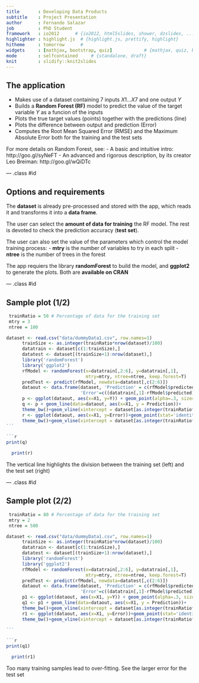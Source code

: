 ```yaml
---
title       : Developing Data Products
subtitle    : Project Presentation
author      : Fernando Salazar
job         : PhD Student
framework   : io2012      # {io2012, html5slides, shower, dzslides, ...}
highlighter : highlight.js  # {highlight.js, prettify, highlight}
hitheme     : tomorrow      # 
widgets     : [mathjax, bootstrap, quiz]            # {mathjax, quiz, bootstrap}
mode        : selfcontained     # {standalone, draft}
knit        : slidify::knit2slides
---
```


## The application

- Makes use of a dataset containing $7$ inputs $X1...X7$ and one output $Y$ 
- Builds a **Random Forest (RF)** model to predict the value of the target variable $Y$ as a funcion
of the inputs
- Plots the true target values (points) together with the predictions (line)
- Plots the difference between output and prediction (Error)
- Computes the Root Mean Squared Error (RMSE) and the Maximum Absolute Error both for the
 training and the test sets    

For more details on Random Forest, see:
- A basic and intuitive intro: http://goo.gl/syNeFT
- An advanced and rigorous description, by its creator Leo Breiman: http://goo.gl/wQiDTc  

--- .class #id 

## Options and requirements

The **dataset** is already pre-processed and stored with the app, which reads it and transforms it into a **data frame**.   

The user can select the **amount of data for training** the RF model. The rest is devoted to check the prediction accuracy (**test set**). 

The user can also set the value of the parameters which control the model training process:
- **mtry** is the number of variables to try in each split
- **ntree** is the number of trees in the forest

The app requiers the library **randomForest** to build the model, and **ggplot2** to generate the plots. Both are **available on CRAN** 


--- .class #id  

## Sample plot (1/2)
```r
 trainRatio = 50 # Percentage of data for the training set
 mtry = 3
 ntree = 100
````

````r
dataset <- read.csv("data/dummyData1.csv", row.names=1)
      trainSize <- as.integer(trainRatio*nrow(dataset)/100)
      datatrain <- dataset[c(1:trainSize),]
      datatest <- dataset[(trainSize+1):nrow(dataset),]
      library('randomForest')
      library('ggplot2')
      rfModel <- randomForest(x=datatrain[,2:6], y=datatrain[,1],
                              mtry=mtry, ntree=ntree, keep.forest=T)
      predTest <- predict(rfModel, newdata=datatest[,c(2:6)])
      dataout <- data.frame(dataset, 'Prediction' = c(rfModel$predicted, predTest), 
                            'Error'=c((datatrain[,1]-rfModel$predicted),(datatest[,1]-predTest)))
      p <- ggplot(dataout, aes(x=X1, y=Y)) + geom_point(alpha=.3, size=5)
      q <- p + geom_line(data=dataout, aes(x=X1, y = Prediction))+
      theme_bw()+geom_vline(xintercept = dataset[as.integer(trainRatio*nrow(dataset)/100),2])
      r <- ggplot(dataout, aes(x=X1, y=Error))+geom_point(stat='identity')+
      theme_bw()+geom_vline(xintercept = dataset[as.integer(trainRatio*nrow(dataset)/100),2])
```

```r
print(q)
````

```r
  print(r)
````

The vertical line highlights the division between the training set (left) and the test set (right)

--- .class #id

## Sample plot (2/2)
```r
 trainRatio = 80 # Percentage of data for the training set
 mtry = 2
 ntree = 500
````

````r
dataset <- read.csv("data/dummyData1.csv", row.names=1)
      trainSize <- as.integer(trainRatio*nrow(dataset)/100)
      datatrain <- dataset[c(1:trainSize),]
      datatest <- dataset[(trainSize+1):nrow(dataset),]
      library('randomForest')
      library('ggplot2')
      rfModel <- randomForest(x=datatrain[,2:6], y=datatrain[,1],
                              mtry=mtry, ntree=ntree, keep.forest=T)
      predTest <- predict(rfModel, newdata=datatest[,c(2:6)])
      dataout <- data.frame(dataset, 'Prediction' = c(rfModel$predicted, predTest), 
                            'Error'=c((datatrain[,1]-rfModel$predicted),(datatest[,1]-predTest)))
      p1 <- ggplot(dataout, aes(x=X1, y=Y)) + geom_point(alpha=.3, size=5)
      q1 <- p1 + geom_line(data=dataout, aes(x=X1, y = Prediction))+
      theme_bw()+geom_vline(xintercept = dataset[as.integer(trainRatio*nrow(dataset)/100),2])
      r1 <- ggplot(dataout, aes(x=X1, y=Error))+geom_point(stat='identity')+
      theme_bw()+geom_vline(xintercept = dataset[as.integer(trainRatio*nrow(dataset)/100),2])

```

```r
print(q1)
````

```r
  print(r1)
````

Too many training samples lead to over-fitting. See the larger error for the test set

